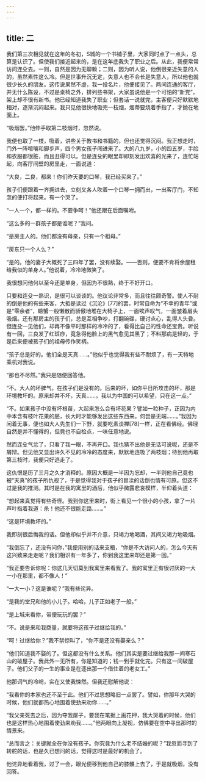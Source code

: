 ```yaml
---
---
---
```

title: 二
---



我们第三次相见就在这年的冬初，S城的一个书铺子里，大家同时点了一点头，总算是认识了。但使我们接近起来的，是在这年底我失了职业之后。从此，我便常常访问连殳去。一则，自然是因为无聊赖；二则，因为听人说，他倒很亲近失意的人的，虽然素性这么冷。但是世事升沉无定，失意人也不会长是失意人，所以他也就很少长久的朋友。这传说果然不虚，我一投名片，他便接见了。两间连通的客厅，并无什么陈设，不过是桌椅之外，排列些书架，大家虽说他是一个可怕的“新党”，架上却不很有新书。他已经知道我失了职业；但套话一说就完，主客便只好默默地相对，逐渐沉闷起来。我只见他很快地吸完一枝烟，烟蒂要烧着手指了，才抛在地面上。

“吸烟罢。”他伸手取第二枝烟时，忽然说。

我便也取了一枝，吸着，讲些关于教书和书籍的，但也还觉得沉闷。我正想走时，门外一阵喧嚷和脚步声，四个男女孩子闯进来了。大的八九岁，小的四五岁，手脸和衣服都很脏，而且丑得可以。但是连殳的眼里却即刻发出欢喜的光来了，连忙站起，向客厅间壁的房里走，一面说道：

“大良，二良，都来！你们昨天要的口琴，我已经买来了。”

孩子们便跟着一齐拥进去，立刻又各人吹着一个口琴一拥而出，一出客厅门，不知怎的便打将起来。有一个哭了。

“一人一个，都一样的。不要争呵！”他还跟在后面嘱咐。

“这么多的一群孩子都是谁呢？”我问。

“是房主人的。他们都没有母亲，只有一个祖母。”

“房东只一个人么？”

“是的。他的妻子大概死了三四年了罢，没有续娶。——否则，便要不肯将余屋租给我似的单身人。”他说着，冷冷地微笑了。

我很想问他何以至今还是单身，但因为不很熟，终于不好开口。

只要和连殳一熟识，是很可以谈谈的。他议论非常多，而且往往颇奇警。使人不耐的倒是他的有些来客，大抵是读过《沉沦》[77]的罢，时常自命为“不幸的青年”或是“零余者”，螃蟹一般懒散而骄傲地堆在大椅子上，一面唉声叹气，一面皱着眉头吸烟。还有那房主的孩子们，总是互相争吵，打翻碗碟，硬讨点心，乱得人头昏。但连殳一见他们，却再不像平时那样的冷冷的了，看得比自己的性命还宝贵。听说有一回，三良发了红斑痧，竟急得他脸上的黑气愈见其黑了；不料那病是轻的，于是后来便被孩子们的祖母传作笑柄。

“孩子总是好的。他们全是天真……。”他似乎也觉得我有些不耐烦了，有一天特地乘机对我说。

“那也不尽然。”我只是随便回答他。

“不。大人的坏脾气，在孩子们是没有的。后来的坏，如你平日所攻击的坏，那是环境教坏的。原来却并不坏，天真……。我以为中国的可以希望，只在这一点。”

“不。如果孩子中没有坏根苗，大起来怎么会有坏花果？譬如一粒种子，正因为内中本含有枝叶花果的胚，长大时才能够发出这些东西来。何尝是无端……。”我因为闲着无事，便也如大人先生们一下野，就要吃素谈禅[78]一样，正在看佛经。佛理自然是并不懂得的，但竟也不自检点，一味任意地说。

然而连殳气忿了，只看了我一眼，不再开口。我也猜不出他是无话可说呢，还是不屑辩。但见他又显出许久不见的冷冷的态度来，默默地连吸了两枝烟；待到他再取第三枝时，我便只好逃走了。

这仇恨是历了三月之久才消释的。原因大概是一半因为忘却，一半则他自己竟也被“天真”的孩子所仇视了，于是觉得我对于孩子的冒渎的话倒也情有可原。但这不过是我的推测。其时是在我的寓里的酒后，他似乎微露悲哀模样，半仰着头道：

“想起来真觉得有些奇怪。我到你这里来时，街上看见一个很小的小孩，拿了一片芦叶指着我道：杀！他还不很能走路……。”

“这是环境教坏的。”

我即刻很后悔我的话。但他却似乎并不介意，只竭力地喝酒，其间又竭力地吸烟。

“我倒忘了，还没有问你，”我便用别的话来支梧，“你是不大访问人的，怎么今天有这兴致来走走呢？我们相识有一年多了，你到我这里来却还是第一回。”

“我正要告诉你呢：你这几天切莫到我寓里来看我了。我的寓里正有很讨厌的一大一小在那里，都不像人！”

“一大一小？这是谁呢？”我有些诧异。

“是我的堂兄和他的小儿子。哈哈，儿子正如老子一般。”

“是上城来看你，带便玩玩的罢？”

“不。说是来和我商量，就要将这孩子过继给我的。”

“呵！过继给你？”我不禁惊叫了，“你不是还没有娶亲么？”

“他们知道我不娶的了。但这都没有什么关系。他们其实是要过继给我那一间寒石山的破屋子。我此外一无所有，你是知道的；钱一到手就化完。只有这一间破屋子。他们父子的一生的事业是在逐出那一个借住着的老女工。”

他那词气的冷峭，实在又使我悚然。但我还慰解他说：

“我看你的本家也还不至于此。他们不过思想略旧一点罢了。譬如，你那年大哭的时候，他们就都热心地围着使劲来劝你……。”

“我父亲死去之后，因为夺我屋子，要我在笔据上画花押，我大哭着的时候，他们也是这样热心地围着使劲来劝我……。”他两眼向上凝视，仿佛要在空中寻出那时的情景来。

“总而言之：关键就全在你没有孩子。你究竟为什么老不结婚的呢？”我忽而寻到了转舵的话，也是久已想问的话，觉得这时是最好的机会了。

他诧异地看着我，过了一会，眼光便移到他自己的膝髁上去了，于是就吸烟，没有回答。